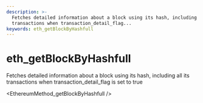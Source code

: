 ```yaml
---
description: >-
  Fetches detailed information about a block using its hash, including all its
  transactions when transaction_detail_flag...
keywords: eth_getBlockByHashfull
---
```

# eth_getBlockByHashfull

Fetches detailed information about a block using its hash, including all its transactions when transaction_detail_flag is set to true


<EthereumMethod_getBlockByHashfull />
